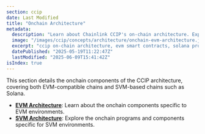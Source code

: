 ```yaml
---
section: ccip
date: Last Modified
title: "Onchain Architecture"
metadata:
  description: "Learn about Chainlink CCIP's on‑chain architecture. Explore components specific to EVM-compatible chains and Solana."
  image: "/images/ccip/concepts/architecture/onchain-evm-architecture.jpg"
  excerpt: "ccip on‑chain architecture, evm smart contracts, solana programs, router, onramp, offramp, commit store, token pools, ccip receiver, cross‑chain components, blockchain interoperability"
  datePublished: "2025-05-19T11:22:47Z"
  lastModified: "2025-06-09T15:41:42Z"
isIndex: true
---
```


This section details the onchain components of the CCIP architecture, covering both EVM-compatible chains and SVM-based chains such as Solana.

- **[EVM Architecture](/ccip/concepts/architecture/onchain/evm)**: Learn about the onchain components specific to EVM environments.
- **[SVM Architecture](/ccip/concepts/architecture/onchain/svm)**: Explore the onchain programs and components specific for SVM environments.
